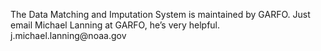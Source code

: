 The Data Matching and Imputation System is maintained by GARFO. Just email Michael Lanning at GARFO, he's very helpful. j.michael.lanning@noaa.gov 
